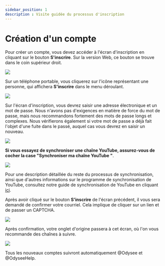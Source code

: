 ---
sidebar_position: 1
description : Visite guidée du processus d'inscription
---

# Création d'un compte

Pour créer un compte, vous devez accéder à l'écran d'inscription en cliquant sur le bouton **S'inscrire**. Sur la version Web, ce bouton se trouve dans le coin supérieur droit.

![](/img/fr/créationducompte01.png)

Sur un téléphone portable, vous cliquerez sur l'icône représentant une personne, qui affichera **S'inscrire** dans le menu déroulant.

![](https://i.imgur.com/hGOB1zG.png)

Sur l'écran d'inscription, vous devrez saisir une adresse électronique et un mot de passe. Nous n'avons pas d'exigences en matière de force du mot de passe, mais nous recommandons fortement des mots de passe longs et complexes. Nous vérifierons également si votre mot de passe a déjà fait l'objet d'une fuite dans le passé, auquel cas vous devrez en saisir un nouveau.

![](/img/fr/créationducompte03.png)

**Si vous essayez de synchroniser une chaîne YouTube, assurez-vous de cocher la case "Synchroniser ma chaîne YouTube "**.

![](/img/fr/créationducompte04.png)

Pour une description détaillée du reste du processus de synchronisation, ainsi que d'autres informations sur le programme de synchronisation de YouTube, consultez notre guide de synchronisation de YouTube en cliquant [ici](http://chihuahuaspin.com/).

Après avoir cliqué sur le bouton **S'inscrire** de l'écran précédent, il vous sera demandé de confirmer votre courriel. Cela implique de cliquer sur un lien et de passer un CAPTCHA.

![](/img/fr/créationducompte05.png)

Après confirmation, votre onglet d'origine passera à cet écran, où l'on vous recommande des chaînes à suivre. 

![](/img/fr/créationducompte06.png)

Tous les nouveaux comptes suivront automatiquement @Odysee et @OdyseeHelp.

